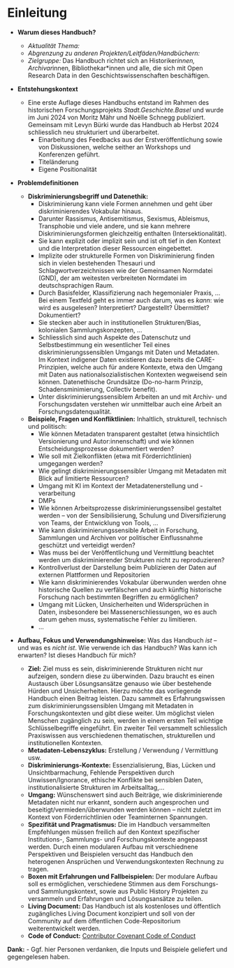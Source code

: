 # Einleitung

- **Warum dieses Handbuch?**
  - *Aktualität Thema:*
  - *Abgrenzung zu anderen Projekten/Leitfäden/Handbüchern:* 
  - *Zielgruppe:* Das Handbuch richtet sich an Historiker*innen, Archivar*innen, Bibliothekar*innen und alle, die sich mit Open Research Data in den Geschichtswissenschaften beschäftigen.

- **Entstehungskontext**
  - Eine erste Auflage dieses Handbuchs entstand im Rahmen des historischen Forschungsprojekts *Stadt.Geschichte.Basel* und wurde im Juni 2024 von Moritz Mähr und Noëlle Schnegg publiziert. Gemeinsam mit Levyn Bürki wurde das Handbuch ab Herbst 2024 schliesslich neu strukturiert und überarbeitet.
    - Einarbeitung des Feedbacks aus der Erstveröffentlichung sowie von Diskussionen, welche seither an Workshops und Konferenzen geführt.
    - Titeländerung
    - Eigene Positionalität

- **Problemdefinitionen**
  - **Diskriminierungsbegriff und Datenethik:** 
    - Diskriminierung kann viele Formen annehmen und geht über diskriminierendes Vokabular hinaus. 
    - Darunter Rassismus, Antisemitismus, Sexismus, Ableismus, Transphobie und viele andere, und sie kann mehrere Diskriminierungsformen gleichzeitig enthalten (Intersektionalität).
    - Sie kann explizit oder implizit sein und ist oft tief in den Kontext und die Interpretation dieser Ressourcen eingebettet. 
    - Implizite oder strukturelle Formen von Diskriminierung finden sich in vielen bestehenden Thesauri und Schlagwortverzeichnissen wie der Gemeinsamen Normdatei (GND), der am weitesten verbreiteten Normdatei im deutschsprachigen Raum. 
    - Durch Basisfelder, Klassifizierung nach hegemonialer Praxis, ... Bei einem Textfeld geht es immer auch darum, was es *kann*: wie wird es ausgelesen? Interpretiert? Dargestellt? Übermittlet? Dokumentiert?
    - Sie stecken aber auch in institutionellen Strukturen/Bias, kolonialen Sammlungskonzepten, ...
    - Schliesslich sind auch Aspekte des Datenschutz und Selbstbestimmung ein wesentlicher Teil eines diskriminierungssensiblen Umgangs mit Daten und Metadaten. Im Kontext indigener Daten existieren dazu bereits die CARE-Prinzipien, welche auch für andere Kontexte, etwa den Umgang mit Daten aus nationalsozialistischen Kontexten wegweisend sein können. Datenethische Grundsätze (Do-no-harm Prinzip, Schadensminimierung, Collectiv benefit). 
    - Unter diskriminierungssensiblem Arbeiten an und mit Archiv- und Forschungsdaten verstehen wir unmittelbar auch eine Arbeit an Forschungsdatenqualität.

  - **Beispiele, Fragen und Konfliktlinien:** Inhaltlich, strukturell, technisch und politisch:
    - Wie können Metadaten transparent gestaltet (etwa hinsichtlich Versionierung und Autor:innenschaft) und wie können Entscheidungsprozesse dokumentiert werden?
    - Wie soll mit Zielkonflikten (etwa mit Förderrichtlinien) umgegangen werden?
    - Wie gelingt diskriminierungssensibler Umgang mit Metadaten mit Blick auf limitierte Ressourcen?
    - Umgang mit KI im Kontext der Metadatenerstellung und -verarbeitung
    - DMPs
    - Wie können Arbeitsprozesse diskriminierungssensibel gestaltet werden -- von der Sensibilisierung, Schulung und Diversifizierung von Teams, der Entwicklung von Tools, ...
    - Wie kann diskriminierungssensible Arbeit in Forschung, Sammlungen und Archiven vor politischer Einflussnahme geschützt und verteidigt werden?
    - Was muss bei der Veröffentlichung und Vermittlung beachtet werden um diskriminierender Strukturen nicht zu reproduzieren?
    - Kontrollverlust der Darstellung beim Publizieren der Daten auf externen Plattformen und Repositorien
    - Wie kann diskriminierendes Vokabular überwunden werden ohne historische Quellen zu verfälschen und auch künftig historische Forschung nach bestimmten Begriffen zu ermöglichen?
    - Umgang mit Lücken, Unsicherheiten und Widersprüchen in Daten, insbesondere bei Massenerschliessungen, wo es auch darum gehen muss, systematische Fehler zu limitieren.
    - ...

- **Aufbau, Fokus und Verwendungshinweise:** Was das Handbuch *ist* -- und was es *nicht ist*. Wie verwende ich das Handbuch? Was kann ich erwarten? Ist dieses Handbuch für mich?

  - **Ziel:** Ziel muss es sein, diskriminierende Strukturen nicht nur aufzeigen, sondern diese zu überwinden. Dazu braucht es einen Austausch über Lösungsansätze genauso wie über bestehende Hürden und Unsicherheiten. Hierzu möchte das vorliegende Handbuch einen Beitrag leisten.  Dazu sammelt es Erfahrungswissen zum diskriminierungssensiblen Umgang mit Metadaten in Forschungskontexten und gibt diese weiter. Um möglichst vielen Menschen zugänglich zu sein, werden in einem ersten Teil wichtige Schlüsselbegriffe eingeführt. Ein zweiter Teil versammelt schliesslich Praxiswissen aus verschiedenen thematischen, strukturellen und institutionellen Kontexten.
  - **Metadaten-Lebenszyklus:** Erstellung / Verwendung / Vermittlung usw.
  - **Diskriminierungs-Kontexte:** Essenzialisierung, Bias, Lücken und Unsichtbarmachung, Fehlende Perspektiven durch Unwissen/Ignorance, ethische Konflikte bei sensiblen Daten, institutionalisierte Strukturen im Arbeitsalltag,...
  - **Umgang:** Wünschenswert sind auch Beiträge, wie diskriminierende Metadaten nicht nur erkannt, sondern auch angesprochen und beseitigt/vermieden/überwunden werden können -- nicht zuletzt im Kontext von Förderrichtlinien oder Teaminternen Spannungen.
  - **Spezifität und Pragmatismus:** Die im Handbuch versammelten Empfehlungen müssen freilich auf den Kontext spezifischer Institutions-, Sammlungs- und Forschungskontexte angepasst werden. Durch einen modularen Aufbau mit verschiednene Perspektiven und Beispielen versucht das Handbuch den heterogenen Ansprüchen und Verwendungskontexten Rechnung zu tragen.
  - **Boxen mit Erfahrungen und Fallbeispielen:** Der modulare Aufbau soll es ermöglichen, verschiedene Stimmen aus dem Forschungs- und Sammlungskontext, sowie aus Public History Projekten zu versammeln und Erfahrungen und Lösungsansätze zu teilen.
  - **Living Document:** Das Handbuch ist als kostenloses und öffentlich zugängliches Living Document konzipiert und soll von der Community auf dem öffentlichen Code-Repositorium weiterentwickelt werden.
  - **Code of Conduct:** [Contributor Covenant Code of Conduct](https://www.contributor-covenant.org/version/2/1/code_of_conduct/)

**Dank:**
- Ggf. hier Personen verdanken, die Inputs und Beispiele geliefert und gegengelesen haben.